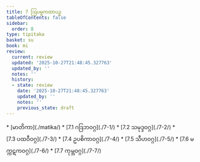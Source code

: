 ```yaml
---
title: 7 ဩပမ္မကထာပဉှ
tableOfContents: false
sidebar:
  order: 8
type: tipitaka
basket: su
book: mi
review:
  current: review
  updated: '2025-10-27T21:48:45.327763'
  updated_by: ''
  notes: ''
  history:
  - state: review
    date: '2025-10-27T21:48:45.327763'
    updated_by: ''
    notes: ''
    previous_state: draft
---
```



<ReviewStatus review={frontmatter.review} showDetails={true} />

<HypothesisAnnotation frontmatter={frontmatter} />

<DynamicBreadcrumb />



<TableOfContents book="mi" section="7">
* [မာတိကာ](./matika/)
* [7.1 ဂဒြဘဝဂ္ဂ](./7-1/)
* [7.2 သမုဒ္ဒဝဂ္ဂ](./7-2/)
* [7.3 ပထဝီဝဂ္ဂ](./7-3/)
* [7.4 ဥပစိကာဝဂ္ဂ](./7-4/)
* [7.5 သီဟဝဂ္ဂ](./7-5/)
* [7.6 မက္ကဋကဝဂ္ဂ](./7-6/)
* [7.7 ကုမ္ဘဝဂ္ဂ](./7-7/)
</TableOfContents>